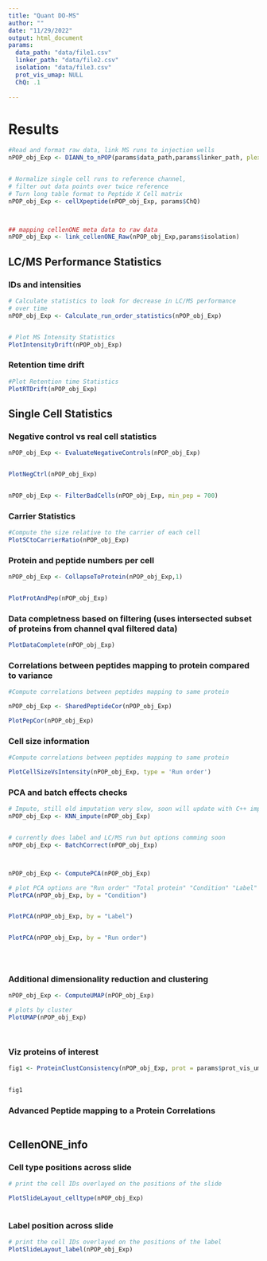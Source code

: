 ```yaml
---
title: "Quant DO-MS"
author: ""
date: "11/29/2022"
output: html_document
params:
  data_path: "data/file1.csv"
  linker_path: "data/file2.csv"
  isolation: "data/file3.csv"
  prot_vis_umap: NULL
  ChQ: .1
  
---
```



# Results {.tabset}

```r


#Read and format raw data, link MS runs to injection wells
nPOP_obj_Exp <- DIANN_to_nPOP(params$data_path,params$linker_path, plex = 2, carrier = T)


# Normalize single cell runs to reference channel, 
# filter out data points over twice reference
# Turn long table format to Peptide X Cell matrix
nPOP_obj_Exp <- cellXpeptide(nPOP_obj_Exp, params$ChQ)



## mapping cellenONE meta data to raw data
nPOP_obj_Exp <- link_cellenONE_Raw(nPOP_obj_Exp,params$isolation)


```


## LC/MS Performance Statistics

### IDs and intensities
```r

# Calculate statistics to look for decrease in LC/MS performance
# over time
nPOP_obj_Exp <- Calculate_run_order_statistics(nPOP_obj_Exp)


# Plot MS Intensity Statistics
PlotIntensityDrift(nPOP_obj_Exp)


```


### Retention time drift
```r

#Plot Retention time Statistics
PlotRTDrift(nPOP_obj_Exp)


```


## Single Cell Statistics


### Negative control vs real cell statistics
```r

nPOP_obj_Exp <- EvaluateNegativeControls(nPOP_obj_Exp)


PlotNegCtrl(nPOP_obj_Exp)


nPOP_obj_Exp <- FilterBadCells(nPOP_obj_Exp, min_pep = 700)

```

### Carrier Statistics

```r

#Compute the size relative to the carrier of each cell
PlotSCtoCarrierRatio(nPOP_obj_Exp)

```


### Protein and peptide numbers per cell

```r

nPOP_obj_Exp <- CollapseToProtein(nPOP_obj_Exp,1)


PlotProtAndPep(nPOP_obj_Exp)

```


### Data completness based on filtering (uses intersected subset of proteins from channel qval filtered data)


```r

PlotDataComplete(nPOP_obj_Exp)

```

### Correlations between peptides mapping to protein compared to variance

```r

#Compute correlations between peptides mapping to same protein

nPOP_obj_Exp <- SharedPeptideCor(nPOP_obj_Exp)

PlotPepCor(nPOP_obj_Exp)


```


### Cell size information

```r

#Compute correlations between peptides mapping to same protein

PlotCellSizeVsIntensity(nPOP_obj_Exp, type = 'Run order')

```

### PCA and batch effects checks
```r

# Impute, still old imputation very slow, soon will update with C++ implementation
nPOP_obj_Exp <- KNN_impute(nPOP_obj_Exp)


# currently does label and LC/MS run but options comming soon
nPOP_obj_Exp <- BatchCorrect(nPOP_obj_Exp)



nPOP_obj_Exp <- ComputePCA(nPOP_obj_Exp)

# plot PCA options are "Run order" "Total protein" "Condition" "Label"
PlotPCA(nPOP_obj_Exp, by = "Condition")


PlotPCA(nPOP_obj_Exp, by = "Label")


PlotPCA(nPOP_obj_Exp, by = "Run order")





```



### Additional dimensionality reduction and clustering


```r


nPOP_obj_Exp <- ComputeUMAP(nPOP_obj_Exp)

# plots by cluster
PlotUMAP(nPOP_obj_Exp)




```


### Viz proteins of interest
```r


fig1 <- ProteinClustConsistency(nPOP_obj_Exp, prot = params$prot_vis_umap, type = 'line')
  

fig1

```

### Advanced Peptide mapping to a Protein Correlations

```r




```










## CellenONE_info

### Cell type positions across slide
```r

# print the cell IDs overlayed on the positions of the slide

PlotSlideLayout_celltype(nPOP_obj_Exp)



```

### Label position across slide
```r

# print the cell IDs overlayed on the positions of the label
PlotSlideLayout_label(nPOP_obj_Exp)


```
